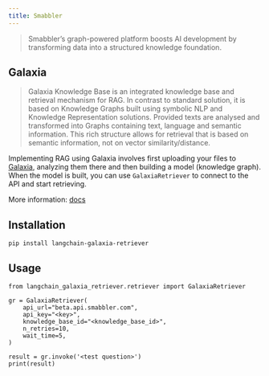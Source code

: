 ```yaml
---
title: Smabbler
---
```


> Smabbler’s graph-powered platform boosts AI development by transforming data into a structured knowledge foundation.

## Galaxia

> Galaxia Knowledge Base is an integrated knowledge base and retrieval mechanism for RAG. In contrast to standard solution, it is based on Knowledge Graphs built using symbolic NLP and Knowledge Representation solutions. Provided texts are analysed and transformed into Graphs containing text, language and semantic information. This rich structure allows for retrieval that is based on semantic information, not on vector similarity/distance.

Implementing RAG using Galaxia involves first uploading your files to [Galaxia](https://beta.cloud.smabbler.com/home), analyzing them there and then building a model (knowledge graph). When the model is built, you can use `GalaxiaRetriever` to connect to the API and start retrieving.

More information: [docs](https://smabbler.gitbook.io/smabbler)

## Installation
```
pip install langchain-galaxia-retriever
```

## Usage

```
from langchain_galaxia_retriever.retriever import GalaxiaRetriever

gr = GalaxiaRetriever(
    api_url="beta.api.smabbler.com",
    api_key="<key>",
    knowledge_base_id="<knowledge_base_id>",
    n_retries=10,
    wait_time=5,
)

result = gr.invoke('<test question>')
print(result)
